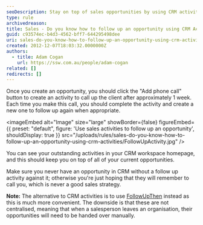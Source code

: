 ```yaml
---
seoDescription: Stay on top of sales opportunities by using CRM activities to follow up with clients and ensure timely communication.
type: rule
archivedreason:
title: Sales - Do you know how to follow up an opportunity using CRM Activities?
guid: c93574ec-b4d3-4562-bff7-644295498dee
uri: sales-do-you-know-how-to-follow-up-an-opportunity-using-crm-activities
created: 2012-12-07T18:03:32.0000000Z
authors:
  - title: Adam Cogan
    url: https://ssw.com.au/people/adam-cogan
related: []
redirects: []
---
```


Once you create an opportunity, you should click the "Add phone call" button to create an activity to call up the client after approximately 1 week. Each time you make this call, you should complete the activity and create a new one to follow up again when appropriate.

<imageEmbed
  alt="Image"
  size="large"
  showBorder={false}
  figureEmbed={{
    preset: "default",
    figure: 'Use sales activities to follow up an opportunity',
    shouldDisplay: true
  }}
  src="/uploads/rules/sales-do-you-know-how-to-follow-up-an-opportunity-using-crm-activities/FollowUpActivity.jpg"
/>

You can see your outstanding activities in your CRM workspace homepage, and this should keep you on top of all of your current opportunities.

Make sure you never have an opportunity in CRM without a follow up activity against
it; otherwise you're just hoping that they will remember to call you, which is never a good
sales strategy.

**Note:** The alternative to CRM activities is to use [FollowUpThen](/do-you-follow-up-emails-effectively) instead as this is much more convenient. The downside is that these are not centralised, meaning that when a salesperson leaves an organisation, their opportunities will need to be handed over manually.